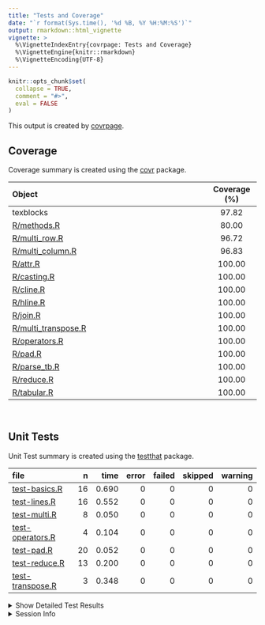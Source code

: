 ```yaml
---
title: "Tests and Coverage"
date: "`r format(Sys.time(), '%d %B, %Y %H:%M:%S')`"
output: rmarkdown::html_vignette
vignette: >
  %\VignetteIndexEntry{covrpage: Tests and Coverage}
  %\VignetteEngine{knitr::rmarkdown}
  %\VignetteEncoding{UTF-8}
---
```

  
```r
knitr::opts_chunk$set(
  collapse = TRUE,
  comment = "#>",
  eval = FALSE
)
```

<!--- Placeholder for tests/README.md Do Not Edit--->
This output is created by
[covrpage](https://github.com/metrumresearchgroup/covrpage).

## Coverage

Coverage summary is created using the
[covr](https://github.com/r-lib/covr) package.

| Object                                         | Coverage (%) |
| :--------------------------------------------- | :----------: |
| texblocks                                      |    97.82     |
| [R/methods.R](https://github.com/metrumresearchgroup/texblocks/tree/tests/R/methods.R)                  |    80.00     |
| [R/multi\_row.R](https://github.com/metrumresearchgroup/texblocks/tree/tests/R/multi_row.R)             |    96.72     |
| [R/multi\_column.R](https://github.com/metrumresearchgroup/texblocks/tree/tests/R/multi_column.R)       |    96.83     |
| [R/attr.R](https://github.com/metrumresearchgroup/texblocks/tree/tests/R/attr.R)                        |    100.00    |
| [R/casting.R](https://github.com/metrumresearchgroup/texblocks/tree/tests/R/casting.R)                  |    100.00    |
| [R/cline.R](https://github.com/metrumresearchgroup/texblocks/tree/tests/R/cline.R)                      |    100.00    |
| [R/hline.R](https://github.com/metrumresearchgroup/texblocks/tree/tests/R/hline.R)                      |    100.00    |
| [R/join.R](https://github.com/metrumresearchgroup/texblocks/tree/tests/R/join.R)                        |    100.00    |
| [R/multi\_transpose.R](https://github.com/metrumresearchgroup/texblocks/tree/tests/R/multi_transpose.R) |    100.00    |
| [R/operators.R](https://github.com/metrumresearchgroup/texblocks/tree/tests/R/operators.R)              |    100.00    |
| [R/pad.R](https://github.com/metrumresearchgroup/texblocks/tree/tests/R/pad.R)                          |    100.00    |
| [R/parse\_tb.R](https://github.com/metrumresearchgroup/texblocks/tree/tests/R/parse_tb.R)               |    100.00    |
| [R/reduce.R](https://github.com/metrumresearchgroup/texblocks/tree/tests/R/reduce.R)                    |    100.00    |
| [R/tabular.R](https://github.com/metrumresearchgroup/texblocks/tree/tests/R/tabular.R)                  |    100.00    |

<br>

## Unit Tests

Unit Test summary is created using the
[testthat](https://github.com/r-lib/testthat)
package.

| file                                          |  n |  time | error | failed | skipped | warning |
| :-------------------------------------------- | -: | ----: | ----: | -----: | ------: | ------: |
| [test-basics.R](https://github.com/metrumresearchgroup/texblocks/tree/tests/tests/testthat/test-basics.R)       | 16 | 0.690 |     0 |      0 |       0 |       0 |
| [test-lines.R](https://github.com/metrumresearchgroup/texblocks/tree/tests/tests/testthat/test-lines.R)         | 16 | 0.552 |     0 |      0 |       0 |       0 |
| [test-multi.R](https://github.com/metrumresearchgroup/texblocks/tree/tests/tests/testthat/test-multi.R)         |  8 | 0.050 |     0 |      0 |       0 |       0 |
| [test-operators.R](https://github.com/metrumresearchgroup/texblocks/tree/tests/tests/testthat/test-operators.R) |  4 | 0.104 |     0 |      0 |       0 |       0 |
| [test-pad.R](https://github.com/metrumresearchgroup/texblocks/tree/tests/tests/testthat/test-pad.R)             | 20 | 0.052 |     0 |      0 |       0 |       0 |
| [test-reduce.R](https://github.com/metrumresearchgroup/texblocks/tree/tests/tests/testthat/test-reduce.R)       | 13 | 0.200 |     0 |      0 |       0 |       0 |
| [test-transpose.R](https://github.com/metrumresearchgroup/texblocks/tree/tests/tests/testthat/test-transpose.R) |  3 | 0.348 |     0 |      0 |       0 |       0 |

<details closed>

<summary> Show Detailed Test Results
</summary>

| file                                                | context   | test                          | status | n |  time |
| :-------------------------------------------------- | :-------- | :---------------------------- | :----- | -: | ----: |
| [test-basics.R](https://github.com/metrumresearchgroup/texblocks/tree/tests/tests/testthat/test-basics.R#L6)          | basics    | as.tb: as.tb                  | PASS   | 1 | 0.012 |
| [test-basics.R](https://github.com/metrumresearchgroup/texblocks/tree/tests/tests/testthat/test-basics.R#L10)         | basics    | as.tb: as.tb.tb               | PASS   | 1 | 0.001 |
| [test-basics.R](https://github.com/metrumresearchgroup/texblocks/tree/tests/tests/testthat/test-basics.R#L14)         | basics    | as.tb: as.integer.tb          | PASS   | 1 | 0.014 |
| [test-basics.R](https://github.com/metrumresearchgroup/texblocks/tree/tests/tests/testthat/test-basics.R#L18)         | basics    | as.tb: as.matrix.tb           | PASS   | 1 | 0.026 |
| [test-basics.R](https://github.com/metrumresearchgroup/texblocks/tree/tests/tests/testthat/test-basics.R#L22)         | basics    | as.tb: as.data.frame.tb       | PASS   | 1 | 0.017 |
| [test-basics.R](https://github.com/metrumresearchgroup/texblocks/tree/tests/tests/testthat/test-basics.R#L32)         | basics    | as.tb: bdiag                  | PASS   | 1 | 0.017 |
| [test-basics.R](https://github.com/metrumresearchgroup/texblocks/tree/tests/tests/testthat/test-basics.R#L37)         | basics    | as.tb: list                   | PASS   | 2 | 0.078 |
| [test-basics.R](https://github.com/metrumresearchgroup/texblocks/tree/tests/tests/testthat/test-basics.R#L48)         | basics    | from tb: as.matrix            | PASS   | 1 | 0.108 |
| [test-basics.R](https://github.com/metrumresearchgroup/texblocks/tree/tests/tests/testthat/test-basics.R#L57)         | basics    | from tb: as.data.frame        | PASS   | 1 | 0.081 |
| [test-basics.R](https://github.com/metrumresearchgroup/texblocks/tree/tests/tests/testthat/test-basics.R#L68)         | basics    | tabular: basic                | PASS   | 1 | 0.098 |
| [test-basics.R](https://github.com/metrumresearchgroup/texblocks/tree/tests/tests/testthat/test-basics.R#L72)         | basics    | tabular: align right          | PASS   | 1 | 0.041 |
| [test-basics.R](https://github.com/metrumresearchgroup/texblocks/tree/tests/tests/testthat/test-basics.R#L76)         | basics    | tabular: align center         | PASS   | 1 | 0.043 |
| [test-basics.R](https://github.com/metrumresearchgroup/texblocks/tree/tests/tests/testthat/test-basics.R#L80)         | basics    | tabular: align left           | PASS   | 1 | 0.053 |
| [test-basics.R](https://github.com/metrumresearchgroup/texblocks/tree/tests/tests/testthat/test-basics.R#L84)         | basics    | tabular: align 2 columns      | PASS   | 1 | 0.057 |
| [test-basics.R](https://github.com/metrumresearchgroup/texblocks/tree/tests/tests/testthat/test-basics.R#L88)         | basics    | tabular: wrong align length   | PASS   | 1 | 0.044 |
| [test-lines.R](https://github.com/metrumresearchgroup/texblocks/tree/tests/tests/testthat/test-lines.R#L10)           | lines     | hline: default                | PASS   | 1 | 0.022 |
| [test-lines.R](https://github.com/metrumresearchgroup/texblocks/tree/tests/tests/testthat/test-lines.R#L15)           | lines     | hline: top row singleton      | PASS   | 1 | 0.021 |
| [test-lines.R](https://github.com/metrumresearchgroup/texblocks/tree/tests/tests/testthat/test-lines.R#L20)           | lines     | hline: top row                | PASS   | 2 | 0.074 |
| [test-lines.R](https://github.com/metrumresearchgroup/texblocks/tree/tests/tests/testthat/test-lines.R#L26)           | lines     | hline: first row              | PASS   | 1 | 0.085 |
| [test-lines.R](https://github.com/metrumresearchgroup/texblocks/tree/tests/tests/testthat/test-lines.R#L31)           | lines     | hline: not 0 not 1            | PASS   | 1 | 0.072 |
| [test-lines.R](https://github.com/metrumresearchgroup/texblocks/tree/tests/tests/testthat/test-lines.R#L36)           | lines     | hline: multirow               | PASS   | 1 | 0.056 |
| [test-lines.R](https://github.com/metrumresearchgroup/texblocks/tree/tests/tests/testthat/test-lines.R#L42)           | lines     | hline: strip                  | PASS   | 1 | 0.065 |
| [test-lines.R](https://github.com/metrumresearchgroup/texblocks/tree/tests/tests/testthat/test-lines.R#L56)           | lines     | cline: top row list           | PASS   | 4 | 0.019 |
| [test-lines.R](https://github.com/metrumresearchgroup/texblocks/tree/tests/tests/testthat/test-lines.R#L68)           | lines     | cline: top row data.frame     | PASS   | 1 | 0.016 |
| [test-lines.R](https://github.com/metrumresearchgroup/texblocks/tree/tests/tests/testthat/test-lines.R#L73)           | lines     | cline: not top row data.frame | PASS   | 2 | 0.068 |
| [test-lines.R](https://github.com/metrumresearchgroup/texblocks/tree/tests/tests/testthat/test-lines.R#L80)           | lines     | cline: strip                  | PASS   | 1 | 0.054 |
| [test-multi.R](https://github.com/metrumresearchgroup/texblocks/tree/tests/tests/testthat/test-multi.R#L5)            | multi     | multirow: default             | PASS   | 1 | 0.001 |
| [test-multi.R](https://github.com/metrumresearchgroup/texblocks/tree/tests/tests/testthat/test-multi.R#L9)            | multi     | multirow: strip               | PASS   | 1 | 0.001 |
| [test-multi.R](https://github.com/metrumresearchgroup/texblocks/tree/tests/tests/testthat/test-multi.R#L13)           | multi     | multirow: find                | PASS   | 1 | 0.003 |
| [test-multi.R](https://github.com/metrumresearchgroup/texblocks/tree/tests/tests/testthat/test-multi.R#L17)           | multi     | multirow: transpose           | PASS   | 1 | 0.019 |
| [test-multi.R](https://github.com/metrumresearchgroup/texblocks/tree/tests/tests/testthat/test-multi.R#L23)           | multi     | multicol: default             | PASS   | 1 | 0.001 |
| [test-multi.R](https://github.com/metrumresearchgroup/texblocks/tree/tests/tests/testthat/test-multi.R#L27)           | multi     | multicol: strip               | PASS   | 1 | 0.002 |
| [test-multi.R](https://github.com/metrumresearchgroup/texblocks/tree/tests/tests/testthat/test-multi.R#L31)           | multi     | multicol: find                | PASS   | 1 | 0.002 |
| [test-multi.R](https://github.com/metrumresearchgroup/texblocks/tree/tests/tests/testthat/test-multi.R#L35)           | multi     | multicol: transpose           | PASS   | 1 | 0.021 |
| [test-operators.R](https://github.com/metrumresearchgroup/texblocks/tree/tests/tests/testthat/test-operators.R#L6)    | operators | no pad: +                     | PASS   | 1 | 0.023 |
| [test-operators.R](https://github.com/metrumresearchgroup/texblocks/tree/tests/tests/testthat/test-operators.R#L11)   | operators | no pad: /                     | PASS   | 1 | 0.019 |
| [test-operators.R](https://github.com/metrumresearchgroup/texblocks/tree/tests/tests/testthat/test-operators.R#L18)   | operators | pad: +                        | PASS   | 1 | 0.032 |
| [test-operators.R](https://github.com/metrumresearchgroup/texblocks/tree/tests/tests/testthat/test-operators.R#L23)   | operators | pad: /                        | PASS   | 1 | 0.030 |
| [test-pad.R](https://github.com/metrumresearchgroup/texblocks/tree/tests/tests/testthat/test-pad.R#L9)                | pad       | columns: class                | PASS   | 1 | 0.001 |
| [test-pad.R](https://github.com/metrumresearchgroup/texblocks/tree/tests/tests/testthat/test-pad.R#L13)               | pad       | columns: bad side             | PASS   | 1 | 0.001 |
| [test-pad.R](https://github.com/metrumresearchgroup/texblocks/tree/tests/tests/testthat/test-pad.R#L17)               | pad       | columns: left 0               | PASS   | 1 | 0.001 |
| [test-pad.R](https://github.com/metrumresearchgroup/texblocks/tree/tests/tests/testthat/test-pad.R#L21)               | pad       | columns: left 1               | PASS   | 1 | 0.001 |
| [test-pad.R](https://github.com/metrumresearchgroup/texblocks/tree/tests/tests/testthat/test-pad.R#L25)               | pad       | columns: left 2               | PASS   | 1 | 0.001 |
| [test-pad.R](https://github.com/metrumresearchgroup/texblocks/tree/tests/tests/testthat/test-pad.R#L29)               | pad       | columns: right 0              | PASS   | 1 | 0.001 |
| [test-pad.R](https://github.com/metrumresearchgroup/texblocks/tree/tests/tests/testthat/test-pad.R#L33)               | pad       | columns: right 1              | PASS   | 1 | 0.001 |
| [test-pad.R](https://github.com/metrumresearchgroup/texblocks/tree/tests/tests/testthat/test-pad.R#L37)               | pad       | columns: right 2              | PASS   | 1 | 0.001 |
| [test-pad.R](https://github.com/metrumresearchgroup/texblocks/tree/tests/tests/testthat/test-pad.R#L46)               | pad       | rows: class                   | PASS   | 1 | 0.005 |
| [test-pad.R](https://github.com/metrumresearchgroup/texblocks/tree/tests/tests/testthat/test-pad.R#L50)               | pad       | rows: bad side                | PASS   | 1 | 0.001 |
| [test-pad.R](https://github.com/metrumresearchgroup/texblocks/tree/tests/tests/testthat/test-pad.R#L54)               | pad       | rows: bottom 0                | PASS   | 1 | 0.006 |
| [test-pad.R](https://github.com/metrumresearchgroup/texblocks/tree/tests/tests/testthat/test-pad.R#L58)               | pad       | rows: bottom 1                | PASS   | 1 | 0.005 |
| [test-pad.R](https://github.com/metrumresearchgroup/texblocks/tree/tests/tests/testthat/test-pad.R#L62)               | pad       | rows: bottom 2                | PASS   | 1 | 0.006 |
| [test-pad.R](https://github.com/metrumresearchgroup/texblocks/tree/tests/tests/testthat/test-pad.R#L66)               | pad       | rows: top 0                   | PASS   | 1 | 0.005 |
| [test-pad.R](https://github.com/metrumresearchgroup/texblocks/tree/tests/tests/testthat/test-pad.R#L70)               | pad       | rows: top 1                   | PASS   | 1 | 0.005 |
| [test-pad.R](https://github.com/metrumresearchgroup/texblocks/tree/tests/tests/testthat/test-pad.R#L74)               | pad       | rows: top 2                   | PASS   | 1 | 0.005 |
| [test-pad.R](https://github.com/metrumresearchgroup/texblocks/tree/tests/tests/testthat/test-pad.R#L83)               | pad       | wrapper: bad side             | PASS   | 1 | 0.002 |
| [test-pad.R](https://github.com/metrumresearchgroup/texblocks/tree/tests/tests/testthat/test-pad.R#L87)               | pad       | wrapper: bad length           | PASS   | 1 | 0.001 |
| [test-pad.R](https://github.com/metrumresearchgroup/texblocks/tree/tests/tests/testthat/test-pad.R#L91)               | pad       | wrapper: rows                 | PASS   | 1 | 0.002 |
| [test-pad.R](https://github.com/metrumresearchgroup/texblocks/tree/tests/tests/testthat/test-pad.R#L95)               | pad       | wrapper: cols                 | PASS   | 1 | 0.001 |
| [test-reduce.R](https://github.com/metrumresearchgroup/texblocks/tree/tests/tests/testthat/test-reduce.R#L2)          | reduce    | rowwise: class                | PASS   | 1 | 0.001 |
| [test-reduce.R](https://github.com/metrumresearchgroup/texblocks/tree/tests/tests/testthat/test-reduce.R#)            | reduce    | rowwise: dim                  | PASS   | 1 | 0.042 |
| [test-reduce.R](https://github.com/metrumresearchgroup/texblocks/tree/tests/tests/testthat/test-reduce.R#L2)          | reduce    | rowwise merge: class          | PASS   | 1 | 0.001 |
| [test-reduce.R](https://github.com/metrumresearchgroup/texblocks/tree/tests/tests/testthat/test-reduce.R#)            | reduce    | rowwise merge: dim            | PASS   | 1 | 0.042 |
| [test-reduce.R](https://github.com/metrumresearchgroup/texblocks/tree/tests/tests/testthat/test-reduce.R#)            | reduce    | rowwise merge: merged         | PASS   | 1 | 0.021 |
| [test-reduce.R](https://github.com/metrumresearchgroup/texblocks/tree/tests/tests/testthat/test-reduce.R#L2)          | reduce    | colwise: class                | PASS   | 1 | 0.001 |
| [test-reduce.R](https://github.com/metrumresearchgroup/texblocks/tree/tests/tests/testthat/test-reduce.R#)            | reduce    | colwise: dim                  | PASS   | 1 | 0.006 |
| [test-reduce.R](https://github.com/metrumresearchgroup/texblocks/tree/tests/tests/testthat/test-reduce.R#L2)          | reduce    | colwise merge: class          | PASS   | 1 | 0.001 |
| [test-reduce.R](https://github.com/metrumresearchgroup/texblocks/tree/tests/tests/testthat/test-reduce.R#)            | reduce    | colwise merge: dim            | PASS   | 1 | 0.006 |
| [test-reduce.R](https://github.com/metrumresearchgroup/texblocks/tree/tests/tests/testthat/test-reduce.R#)            | reduce    | colwise merge: merged         | PASS   | 1 | 0.002 |
| [test-reduce.R](https://github.com/metrumresearchgroup/texblocks/tree/tests/tests/testthat/test-reduce.R#L2)          | reduce    | mix: class                    | PASS   | 1 | 0.000 |
| [test-reduce.R](https://github.com/metrumresearchgroup/texblocks/tree/tests/tests/testthat/test-reduce.R#)            | reduce    | mix: dim                      | PASS   | 1 | 0.054 |
| [test-reduce.R](https://github.com/metrumresearchgroup/texblocks/tree/tests/tests/testthat/test-reduce.R#)            | reduce    | mix: merged                   | PASS   | 1 | 0.023 |
| [test-transpose.R](https://github.com/metrumresearchgroup/texblocks/tree/tests/tests/testthat/test-transpose.R#L6_L9) | transpose | vector: row to col            | PASS   | 1 | 0.090 |
| [test-transpose.R](https://github.com/metrumresearchgroup/texblocks/tree/tests/tests/testthat/test-transpose.R#L18)   | transpose | vector: multicol to multirow  | PASS   | 1 | 0.089 |
| [test-transpose.R](https://github.com/metrumresearchgroup/texblocks/tree/tests/tests/testthat/test-transpose.R#L28)   | transpose | vector: multirow to multicol  | PASS   | 1 | 0.169 |

</details>

<details>

<summary> Session Info </summary>

| Field    | Value                               |
| :------- | :---------------------------------- |
| Version  | R version 3.5.1 (2018-07-02)        |
| Platform | x86\_64-apple-darwin15.6.0 (64-bit) |
| Running  | macOS 10.14.2                       |
| Language | en\_US                              |
| Timezone | America/New\_York                   |

| Package  | Version    |
| :------- | :--------- |
| testthat | 2.0.0.9000 |
| covr     | 3.2.0      |
| covrpage | 0.0.69     |

</details>

<!--- Final Status : pass --->
